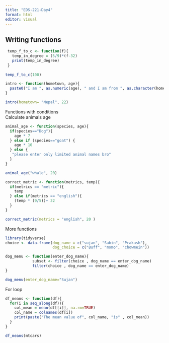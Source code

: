 ```yaml
---
title: "EDS-221-Day4"
format: html
editor: visual
---
```


## Writing functions

```r
 temp_f_to_c <- function(f){ 
   temp_in_degree = (5/9)*(f-32)
   print(temp_in_degree)
 }
 
temp_f_to_c(100)
```

```r
intro <- function(hometown, age){
  paste0("I am ", as.numeric(age), " and I am from ", as.character(hometown))
}

intro(hometown= "Nepal", 22)
```

Functions with conditions\
Calculate animals age

```r
animal_age <- function(species, age){
  if(species=="Dog"){
    age * 7
  } else if (species=="goat") {
    age * 10
  } else {
   "please enter only limited animal names bro" 
  }
}

animal_age("whale", 20)
```

```r
correct_metric <- function(metrics, temp){
  if(metrics == "metric"){
    temp
  } else if(metrics == "english"){
    (temp * (9/5))+ 32
  }
}

correct_metric(metrics = "english", 20 )
```

More functions

```r
library(tidyverse)
choice <- data.frame(dog_name = c("sujan", "Sabin", "Prakash"),
                     dog_choice = c("Buff", "momo", "chowmein"))
```

```r
dog_menu <- function(enter_dog_name){
            subset <- filter(choice , dog_name == enter_dog_name)
            filter(choice , dog_name == enter_dog_name)
}

dog_menu(enter_dog_name="Sujan")
```

For loop

```r
df_means <- function(df){
  for(i in seq_along(df)){
    col_mean = mean(df[[i]], na.rm=TRUE)
    col_name = colnames(df[i])
    print(paste("The mean value of", col_name, "is" , col_mean))
  }
}
```

```r
df_means(mtcars)
```
